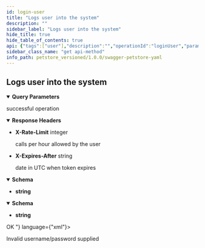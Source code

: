 ```yaml
---
id: login-user
title: "Logs user into the system"
description: ""
sidebar_label: "Logs user into the system"
hide_title: true
hide_table_of_contents: true
api: {"tags":["user"],"description":"","operationId":"loginUser","parameters":[{"name":"username","in":"query","description":"The user name for login","required":true,"schema":{"type":"string"}},{"name":"password","in":"query","description":"The password for login in clear text","required":true,"schema":{"type":"string"}}],"responses":{"200":{"description":"successful operation","headers":{"X-Rate-Limit":{"description":"calls per hour allowed by the user","schema":{"type":"integer","format":"int32"}},"X-Expires-After":{"description":"date in UTC when token expires","schema":{"type":"string","format":"date-time"}}},"content":{"application/json":{"schema":{"type":"string"},"examples":{"response":{"value":"OK"}}},"application/xml":{"schema":{"type":"string"},"examples":{"response":{"value":"<Message> OK </Message>"}}},"text/plain":{"examples":{"response":{"value":"OK"}}}}},"400":{"description":"Invalid username/password supplied"}},"method":"get","path":"/user/login","servers":[{"url":"https://petstore.swagger.io/v2","description":"Default server"},{"url":"https://petstore.swagger.io/sandbox","description":"Sandbox server"}],"securitySchemes":{"petstore_auth":{"description":"Get access to data while protecting your account credentials.\nOAuth2 is also a safer and more secure way to give you access.\n","type":"oauth2","flows":{"implicit":{"authorizationUrl":"http://petstore.swagger.io/api/oauth/dialog","scopes":{"write:pets":"modify pets in your account","read:pets":"read your pets"}}}},"api_key":{"description":"For this sample, you can use the api key `special-key` to test the authorization filters.\n","type":"apiKey","name":"api_key","in":"header"}},"info":{"description":"This is a sample server Petstore server.\nYou can find out more about Swagger at\n[http://swagger.io](http://swagger.io) or on [irc.freenode.net, #swagger](http://swagger.io/irc/).\nFor this sample, you can use the api key `special-key` to test the authorization filters.\n\n## Introduction\nThis API is documented in **OpenAPI format** and is based on\n[Petstore sample](http://petstore.swagger.io/) provided by [swagger.io](http://swagger.io) team.\nIt was **extended** to illustrate features of [generator-openapi-repo](https://github.com/Rebilly/generator-openapi-repo)\ntool and [ReDoc](https://github.com/Redocly/redoc) documentation. In addition to standard\nOpenAPI syntax we use a few [vendor extensions](https://github.com/Redocly/redoc/blob/master/docs/redoc-vendor-extensions.md).\n\n## OpenAPI Specification\nThis API is documented in **OpenAPI format** and is based on\n[Petstore sample](http://petstore.swagger.io/) provided by [swagger.io](http://swagger.io) team.\nIt was **extended** to illustrate features of [generator-openapi-repo](https://github.com/Rebilly/generator-openapi-repo)\ntool and [ReDoc](https://github.com/Redocly/redoc) documentation. In addition to standard\nOpenAPI syntax we use a few [vendor extensions](https://github.com/Redocly/redoc/blob/master/docs/redoc-vendor-extensions.md).\n\n## Cross-Origin Resource Sharing\nThis API features Cross-Origin Resource Sharing (CORS) implemented in compliance with  [W3C spec](https://www.w3.org/TR/cors/).\nAnd that allows cross-domain communication from the browser.\nAll responses have a wildcard same-origin which makes them completely public and accessible to everyone, including any code on any site.\n\n## Authentication\n\nPetstore offers two forms of authentication:\n  - API Key\n  - OAuth2\nOAuth2 - an open protocol to allow secure authorization in a simple\nand standard method from web, mobile and desktop applications.\n","version":"1.0.0","title":"Swagger Petstore YAML","termsOfService":"http://swagger.io/terms/","contact":{"name":"API Support","email":"apiteam@swagger.io","url":"https://github.com/Redocly/redoc"},"x-logo":{"url":"https://redocly.github.io/redoc/petstore-logo.png","altText":"Petstore logo"},"license":{"name":"Apache 2.0","url":"http://www.apache.org/licenses/LICENSE-2.0.html"}},"postman":{"name":"Logs user into the system","description":{"content":"","type":"text/plain"},"url":{"path":["user","login"],"host":["{{baseUrl}}"],"query":[{"disabled":false,"description":{"content":"(Required) The user name for login","type":"text/plain"},"key":"username","value":""},{"disabled":false,"description":{"content":"(Required) The password for login in clear text","type":"text/plain"},"key":"password","value":""}],"variable":[]},"header":[{"key":"Accept","value":"application/json"}],"method":"GET"}}
sidebar_class_name: "get api-method"
info_path: petstore_versioned/1.0.0/swagger-petstore-yaml
---
```



## Logs user into the system

<details style={{"marginBottom":"1rem"}} data-collapsed={false} open={true}><summary style={{}}><strong>Query Parameters</strong></summary><div><ul><ParamsItem className={"paramsItem"} param={{"name":"username","in":"query","description":"The user name for login","required":true,"schema":{"type":"string"}}}></ParamsItem><ParamsItem className={"paramsItem"} param={{"name":"password","in":"query","description":"The password for login in clear text","required":true,"schema":{"type":"string"}}}></ParamsItem></ul></div></details><div><ApiTabs><TabItem label={"200"} value={"200"}><div>

successful operation

</div><details style={{"textAlign":"left","marginBottom":"1rem"}} data-collaposed={true} open={false}><summary style={{}}><strong>Response Headers</strong></summary><ul style={{"marginLeft":"1rem"}}><li className={"schemaItem"}><summary style={{}}><strong>X-Rate-Limit</strong><span style={{"opacity":"0.6"}}> integer</span></summary><div><div style={{"marginTop":".5rem","marginBottom":".5rem"}}>

calls per hour allowed by the user

</div></div></li><li className={"schemaItem"}><summary style={{}}><strong>X-Expires-After</strong><span style={{"opacity":"0.6"}}> string</span></summary><div><div style={{"marginTop":".5rem","marginBottom":".5rem"}}>

date in UTC when token expires

</div></div></li></ul></details><div><MimeTabs schemaType={"response"}><TabItem label={"application/json"} value={"application/json"}><SchemaTabs><TabItem label={"Schema"} value={"Schema"}><details style={{}} data-collapsed={false} open={true}><summary style={{"textAlign":"left"}}><strong>Schema</strong></summary><div style={{"textAlign":"left","marginLeft":"1rem"}}></div><ul style={{"marginLeft":"1rem"}}><li><div><strong>string</strong></div></li></ul></details></TabItem><TabItem label={"Response"} value={"Response"}><ResponseSamples responseExample={"OK"} language={"json"}></ResponseSamples></TabItem></SchemaTabs></TabItem><TabItem label={"application/xml"} value={"application/xml"}><SchemaTabs><TabItem label={"Schema"} value={"Schema"}><details style={{}} data-collapsed={false} open={true}><summary style={{"textAlign":"left"}}><strong>Schema</strong></summary><div style={{"textAlign":"left","marginLeft":"1rem"}}></div><ul style={{"marginLeft":"1rem"}}><li><div><strong>string</strong></div></li></ul></details></TabItem><TabItem label={"Response"} value={"Response"}><ResponseSamples responseExample={"<Message> OK </Message>"} language={"xml"}></ResponseSamples></TabItem></SchemaTabs></TabItem><TabItem label={"text/plain"} value={"text/plain"}><SchemaTabs><TabItem label={"Response"} value={"Response"}><ResponseSamples responseExample={"OK"} language={"shell"}></ResponseSamples></TabItem></SchemaTabs></TabItem></MimeTabs></div></TabItem><TabItem label={"400"} value={"400"}><div>

Invalid username/password supplied

</div><div></div></TabItem></ApiTabs></div>
      